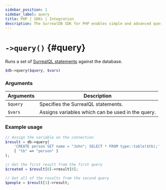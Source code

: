 ```yaml
---
sidebar_position: 1
sidebar_label: query
title: PHP | SDKs | Integration
description: The SurrealDB SDK for PHP enables simple and advanced querying of a remote or embedded database.
---
```



# `->query()` {#query}

Runs a set of [SurrealQL statements](/docs/surrealql/) against the database.

```php title="Method Syntax"
$db->query($query, $vars)
```

### Arguments
<table>
    <thead>
        <tr>
            <th colspan="2" scope="col">Arguments</th>
            <th colspan="2" scope="col">Description</th>
        </tr>
    </thead>
    <tbody>
        <tr>
            <td colspan="2" scope="row" data-label="Arguments">
                <code>$query</code>
                <Label label="required" />
            </td>
            <td colspan="2" scope="row" data-label="Description">
                Specifies the SurrealQL statements.
            </td>
        </tr>
        <tr>
            <td colspan="2" scope="row" data-label="Arguments">
                <code>$vars</code>
               <Label label="optional" />
            </td>
            <td colspan="2" scope="row" data-label="Description">
                Assigns variables which can be used in the query.
            </td>
        </tr>
    </tbody>
</table>

### Example usage
```php
// Assign the variable on the connection
$result = db->query(
	'CREATE person SET name = "John"; SELECT * FROM type::table($tb);',
	[ "tb" => "person" ]
);

// Get the first result from the first query
$created = $result[0]->result[0];

// Get all of the results from the second query
$people = $result[1]->result;
```